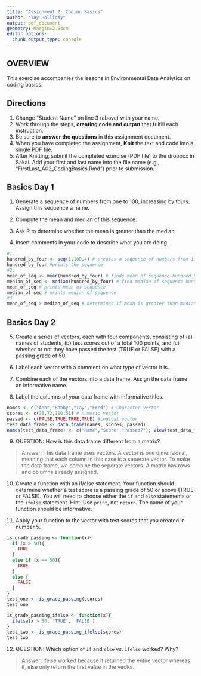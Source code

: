```yaml
---
title: "Assignment 2: Coding Basics"
author: "Tay Holliday"
output: pdf_document
geometry: margin=2.54cm
editor_options: 
  chunk_output_type: console
---
```


## OVERVIEW

This exercise accompanies the lessons in Environmental Data Analytics on coding basics. 

## Directions
1. Change "Student Name" on line 3 (above) with your name.
2. Work through the steps, **creating code and output** that fulfill each instruction.
3. Be sure to **answer the questions** in this assignment document.
4. When you have completed the assignment, **Knit** the text and code into a single PDF file.
5. After Knitting, submit the completed exercise (PDF file) to the dropbox in Sakai. Add your first and last name into the file name (e.g., "FirstLast_A02_CodingBasics.Rmd") prior to submission.



## Basics Day 1

1. Generate a sequence of numbers from one to 100, increasing by fours. Assign this sequence a name. 

2. Compute the mean and median of this sequence. 

3. Ask R to determine whether the mean is greater than the median. 

4. Insert comments in your code to describe what you are doing.

```r
#1. 
hundred_by_four <- seq(1,100,4) # creates a sequence of numbers from 1 to 100 by 4. Assigns sequence the name hundred_by_four.
hundred_by_four #prints the sequence
#2. 
mean_of_seq <- mean(hundred_by_four) # finds mean of sequence hundred_by_four. Assigns name of mean_of_seq
median_of_seq <- median(hundred_by_four) # find median of sequence hundred_by_four. Assigns name of median_of_seq
mean_of_seq # prints mean of sequence 
median_of_seq # prints median of sequence
#3. 
mean_of_seq > median_of_seq # determines if mean is greater than median. If true, will return true. If false, will return false.
```

## Basics Day 2

5. Create a series of vectors, each with four components, consisting of (a) names of students, (b) test scores out of a total 100 points, and (c) whether or not they have passed the test (TRUE or FALSE) with a passing grade of 50.

6. Label each vector with a comment on what type of vector it is.

7. Combine each of the vectors into a data frame. Assign the data frame an informative name.

8. Label the columns of your data frame with informative titles.

```r
names <- c("Ann","Bobby","Tay","Fred") # Character vector
scores <- c(35,72,100,51) # numeric vector
passed <- c(FALSE,TRUE,TRUE,TRUE) #Logical vector
test_data_frame <- data.frame(names, scores, passed)
names(test_data_frame) <- c("Name","Score","Passed?"); View(test_data_frame)
```

9. QUESTION: How is this data frame different from a matrix?

> Answer: This data frame uses vectors. A vector is one dimensional, meaning that each column in this case is a seperate vector. To make the data frame, we combine the seperate vectors. A matrix has rows and columns already assigned. 

10. Create a function with an if/else statement. Your function should determine whether a test score is a passing grade of 50 or above (TRUE or FALSE). You will need to choose either the `if` and `else` statements or the `ifelse` statement. Hint: Use `print`, not `return`. The name of your function should be informative.

11. Apply your function to the vector with test scores that you created in number 5. 

```r
is_grade_passing <- function(x){
  if (x > 50){
    TRUE
  } 
  else if (x == 50){
    TRUE
  }
  else {
    FALSE
  }
}
test_one <- is_grade_passing(scores)
test_one

is_grade_passing_ifelse <- function(x){
  ifelse(x > 50, 'TRUE', 'FALSE')
}
test_two <- is_grade_passing_ifelse(scores)
test_two
```

12. QUESTION: Which option of `if` and `else` vs. `ifelse` worked? Why?

> Answer: ifelse worked because it returned the entire vector whereas if, else only return the first value in the vector.
